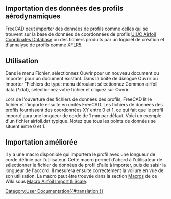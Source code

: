 <languages/>
== Importation des données des profils aérodynamiques ==

FreeCAD peut importer des données de profils comme celles qui se trouvent sur la base de données de coordonnées de profils [http://m-selig.ae.illinois.edu/ads/coord_database.html UIUC Airfoil Coordinates Database] ou des fichiers produits par un logiciel de création et d'annalyse de profils comme [http://www.xflr5.com/xflr5.htm XFLR5].

== Utilisation ==

Dans le menu Fichier, sélectionnez Ouvrir pour un nouveau document ou Importer pour un document existant. Dans la boîte de dialogue Ouvrir ou Importer "Fichiers de type: menu déroulant sélectionnez Common airfoil data (*.dat), sélectionnez votre fichier et cliquez sur Ouvrir. 

Lors de l'ouverture des fichiers de données des profils, FreeCAD lit le fichier et l'importe ensuite en unités FreeCAD. Les fichiers de données des profils fournissent des coordonnées XY entre 0 et 1, ce qui fait que le profil importé aura une longueur de corde de 1 mm par défaut. Voici un exemple d'un fichier airfoil.dat typique. Notez que tous les points de données se situent entre 0 et 1.  
{{Code|code=
AG35
     0.999998    0.002490
     0.994759    0.003346
     0.985091    0.004927
     0.973580    0.006810
     0.961032    0.008862
     0.948054    0.010984
     0.934900    0.013135

~ ~ ~ ~ ~ ~ ~ ~

     0.947640   -0.000001
     0.960660   -0.000001
     0.973282    0.000000
     0.984898    0.000000
     0.994724   -0.000001
     1.000001    0.000000
}}
== Importation améliorée ==

Il y a une macro disponible qui importera le profil avec une longueur de corde définie par l'utilisateur. Cette macro permet d'abord à l'utilisateur de sélectionner le fichier de données de profil d'aile à importer, puis de saisir la longueur de l'accord. Il mesurera ensuite correctement la voilure en vue de son utilisation. La macro peut être trouvée dans la section [[Macros recipes/fr|Macros]] de ce Wiki sous [[Macro Airfoil Import & Scale/fr|Macro Airfoil Import & Scale]].


[[Category:User Documentation{{#translation:}}]]



{{clear}}